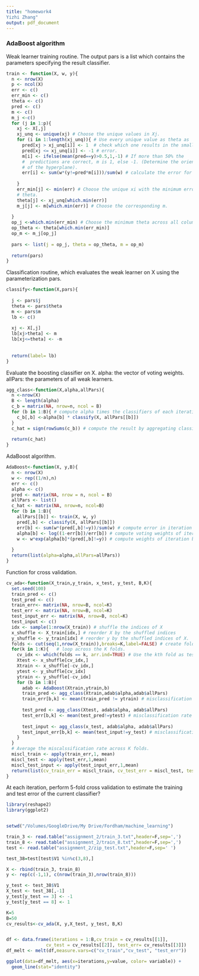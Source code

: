 ```yaml
---
title: "homework4 
Yizhi Zhang"
output: pdf_document
---
```


### AdaBoost algorithm

Weak learner training routine. The output pars is a list which contains the parameters specifying the result classifier.

```r

train <- function(X, w, y){
  n <- nrow(X)
  p <- ncol(X)
  err <- c()
  err_min <- c()
  theta <- c()
  pred <- c()
  m <- c()
  m_j <-c()
  for (j in 1:p){
    xj <- X[,j]
    xj_unq <- unique(xj) # Choose the unique values in Xj.
    for (i in 1:length(xj_unq)){ # Use every unique value as theta as 
      pred[xj > xj_unq[i]] <- 1  # check which one results in the smallest
      pred[xj <= xj_unq[i]] <- -1 # error.
      m[i] <- ifelse(mean(pred==y)>0.5,1,-1) # If more than 50% the 
      #  predictions are correct, m is 1, else -1. (Determine the orientation
      # of the hyperplane).
      err[i] <- sum(w*(y!=pred*m[i]))/sum(w) # calculate the error for each  # theta.
      
    }
    err_min[j] <- min(err) # Choose the unique xi with the minimum error as
    # theta.
    theta[j] <- xj_unq[which.min(err)]
    m_j[j] <- m[which.min(err)] # Choose the corresponding m.
    
  }
  op_j <-which.min(err_min) # Choose the minimum theta across all columns.
  op_theta <- theta[which.min(err_min)]
  op_m <- m_j[op_j]
  
  pars <- list(j = op_j, theta = op_theta, m = op_m)
  
  return(pars)
}
```

Classification routine, which evaluates the weak learner on X using the parameterization pars.

```r
classify<-function(X,pars){
  
  j <- pars$j
  theta <- pars$theta
  m <- pars$m
  lb <- c()
  
  xj <- X[,j]
  lb[xj>theta] <- m
  lb[xj<=theta] <- -m
  
  
  return(label= lb)
}
```

Evaluate the boosting classifier on X. 
alpha: the vector of voting weights.
allPars: the parameters of all weak learners.

```r
agg_class<-function(X,alpha,allPars){
  n <-nrow(X)
  B <- length(alpha)
  c_b = matrix(NA, nrow=n, ncol = B)
  for (b in 1:B){ # compute alpha times the classifiers of each iteration.
    c_b[,b] <-alpha[b] * classify(X, allPars[[b]])  
  }
  c_hat = sign(rowSums(c_b)) # compute the result by aggregating classifiers.
  
  return(c_hat)   
}
```

AdaBoost algorithm.

```r

AdaBoost<-function(X, y,B){
  n <- nrow(X)
  w <- rep((1/n),n)
  err <- c()
  alpha <- c()
  pred <- matrix(NA, nrow = n, ncol = B)
  allPars <- list()
  c_hat <- matrix(NA, nrow=n, ncol=B)
  for (b in 1:B){
    allPars[[b]] <- train(X, w, y)
    pred[,b] <- classify(X, allPars[[b]])
    err[b] <- sum(w*(pred[,b]!=y))/sum(w) # compute error in iteration b.
    alpha[b] <- log((1-err[b])/err[b]) # compute voting weights of iteration # b.
    w <- w*exp(alpha[b]*(pred[,b]!=y)) # compute weights of iteration b+1.
    
  }
  return(list(alpha=alpha,allPars=allPars))
}

```


Function for cross validation. 

```r
cv_ada<-function(X_train,y_train, x_test, y_test, B,K){
  set.seed(100)
  train_pred <- c()
  test_pred <- c()
  train_err<- matrix(NA, nrow=B, ncol=K)
  test_err <- matrix(NA, nrow=B, ncol=K)
  test_input_err <- matrix(NA, nrow=B, ncol=K)
  test_input <- c()
  idx <- sample(1:nrow(X_train)) # shuffle the indices of X
  x_shuffle <- X_train[idx,] # reorder X by the shuffled indices
  y_shuffle <- y_train[idx] # reorder y by the shuffled indices of X.
  folds <- cut(seq(1,nrow(X_train)),breaks=K,label=FALSE) # create folds.
  for(k in 1:K){   # loop across the K folds.
    cv_idx <- which(folds == k, arr.ind=TRUE) # Use the kth fold as test set.
    Xtest <- x_shuffle[cv_idx,] 
    Xtrain <- x_shuffle[-cv_idx,]
    ytest <- y_shuffle[cv_idx]
    ytrain <- y_shuffle[-cv_idx]
    for (b in 1:B){
      adab <- AdaBoost(Xtrain,ytrain,b)
      train_pred <- agg_class(Xtrain,adab$alpha,adab$allPars)
      train_err[b,k] <- mean(train_pred != ytrain) # misclassification rate  # of the bth iteration and kth fold for cross validation training set.
      
      test_pred <- agg_class(Xtest, adab$alpha, adab$allPars)
      test_err[b,k] <- mean(test_pred!=ytest) # misclassification rate for   # of the bth iteration and kth fold cross validation test set.
      
      test_input <- agg_class(x_test, adab$alpha, adab$allPars)
      test_input_err[b,k] <- mean(test_input!=y_test) # misclassification    # rate of the bth iteration and kth fold rate for the set-aside test set.
    }
  }
  # Average the miscalssification rate across K folds.
  miscl_train <- apply(train_err,1, mean) 
  miscl_test <- apply(test_err,1,mean)
  miscl_test_input <- apply(test_input_err,1,mean)
  return(list(cv_train_err = miscl_train, cv_test_err = miscl_test, test_err = miscl_test_input))
}
```

At each iteration, perform 5-fold cross validation to estimate the training and test error of the current classifier?

```r
library(reshape2)
library(ggplot2)


setwd("/Volumes/GoogleDrive/My Drive/Fordham/machine_learning")

train_3 <- read.table("assignment_2/train_3.txt",header=F,sep=',')
train_8 <- read.table("assignment_2/train_8.txt",header=F,sep=',')
test <- read.table("assignment_2/zip_test.txt",header=F,sep=' ')

test_38=test[test$V1 %in%c(3,8),]

X <- rbind(train_3, train_8)
y <- rep(c(-1,1), c(nrow(train_3),nrow(train_8)))

y_test <- test_38$V1
X_test <- test_38[,-1]
y_test[y_test == 3] <- -1
y_test[y_test == 8] <- 1

K=5
B=50
cv_results<-cv_ada(X, y,X_test, y_test, B,K)


df <- data.frame(iterations = 1:B,cv_train = cv_results[[1]],
               cv_test = cv_results[[2]], test_err= cv_results[[3]])
df_melt <- melt(df,measure.vars=c("cv_train","cv_test", "test_err"))

ggplot(data=df_melt, aes(x=iterations,y=value, color= variable)) +
  geom_line(stat="identity")
  

```



